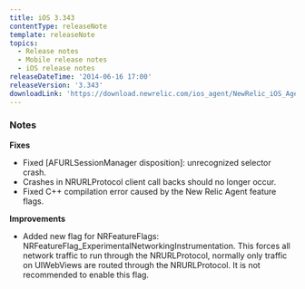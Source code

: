 ```yaml
---
title: iOS 3.343
contentType: releaseNote
template: releaseNote
topics:
  - Release notes
  - Mobile release notes
  - iOS release notes
releaseDateTime: '2014-06-16 17:00'
releaseVersion: '3.343'
downloadLink: 'https://download.newrelic.com/ios_agent/NewRelic_iOS_Agent_3.343.zip'
---
```


### Notes

**Fixes**

* Fixed \[AFURLSessionManager disposition]: unrecognized selector crash.
* Crashes in NRURLProtocol client call backs should no longer occur.
* Fixed C++ compilation error caused by the New Relic Agent feature flags.

**Improvements**

* Added new flag for NRFeatureFlags: NRFeatureFlag_ExperimentalNetworkingInstrumentation. This forces all network traffic to run through the NRURLProtocol, normally only traffic on UIWebViews are routed through the NRURLProtocol. It is not recommended to enable this flag.
